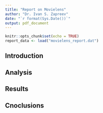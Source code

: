 ```yaml
---
title: "Report on Movielens"
author: "Dr. Ivan S. Zapreev"
date: "`r format(Sys.Date())`"
output: pdf_document
---
```


```r
knitr::opts_chunk$set(echo = TRUE)
report_data <- load("movielens_report.dat")
```

## Introduction
<!--an introduction/overview/executive summary section that describes the dataset and summarizes the goal of the project and key steps that were performed-->

## Analysis
<!--a methods/analysis section that explains the process and techniques used, such as data cleaning, data exploration and visualization, any insights gained, and your modeling approach-->

## Results
<!--a results section that presents the modeling results and discusses the model performance-->

## Cnoclusions
<!--a conclusion section that gives a brief summary of the report, its limitations and future work (the last two are recommended but not necessary)-->
